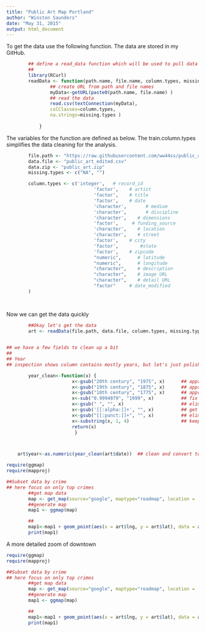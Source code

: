 ```yaml
---
title: "Public Art Map Portland"
author: "Winston Saunders"
date: "May 31, 2015"
output: html_document
---
```


To get the data use the following function. The data are stored in my GitHub.

```r
        ## define a read_data function which will be used to pull data from my gitbhub acct
        ## 
        library(RCurl)
        readData <- function(path.name, file.name, column.types, missing.types) {
                ## create URL from path and file names
                myData<-getURL(paste0(path.name, file.name) )
                ## read the data
                read.csv(textConnection(myData),
                colClasses=column.types,
                na.strings=missing.types )
                
            }

```

The variables for the function are defined as below. 
The train.column.types simplifies the data cleaning for the analysis.

```r

        file.path <- "https://raw.githubusercontent.com/ww44ss/public_art/master/"
        data.file <- "public_art_edited.csv"
        data.zip <- "public_art.zip"
        missing.types <- c("NA", "")

        column.types <- c('integer',   # record_id
                                'factor',    # artist 
                                'factor',    # title
                                'factor',    # date
                                'character',       # medium
                                'character',       # discipline
                                'character',    # dimensions
                                'factor',     # funding_source
                                'character',    # location
                                'character',    # street
                                'factor',    # city
                                'factor',        #state
                                'factor',    # zipcode
                                "numeric",      # latitude
                                "numeric",      # longitude
                                "character",    # description
                                "character",    # image URL
                                "character",    # detail URL
                                "factor"     # date_modified
        )

    
```

Now we can get the data quickly

```r
        ##Okay let's get the data
        art <- readData(file.path, data.file, column.types, missing.types)
        
```

```r
## we have a few fields to clean up a bit
##
## Year
## inspection shows column contains mostly years, but let's just polish it up a bit. 

        year_clean<-function(x) {
                        x<-gsub("20th century", "1975", x)      ## approximate year
                        x<-gsub("19th century", "1875", x)      ## approximate year
                        x<-gsub("18th century", "1775", x)      ## approximate year
                        x<-sub("0.9994979", "1999", x)          ## fix this line with correct date
                        x<-gsub(" ", "", x)                     ## eliminate spaces
                        x<-gsub('[[:alpha:]]+', "", x)          ## get rid of letters
                        x<-gsub("[[:punct:]]+", "", x)          ## eliminate punctuation marks
                        x<-substring(x, 1, 4)                   ## keep first 4 digits as year
                        return(x)
                         }



    art$year<-as.numeric(year_clean(art$date))  ## clean and convert to integer

```

```r

require(ggmap)
require(mapproj)

##Subset data by crime
## here focus on only top crimes
        ##get map data
        map <- get_map(source="google", maptype="roadmap", location = 'Portland', zoom = 11)
        ##generate map
        map1 <- ggmap(map) 

        ## 
        map1<-map1 + geom_point(aes(x = art$lng, y = art$lat), data = art, alpha = .5, color="red", size = 3)
        print(map1)

```

A more detailed zoom of downtown

```r

require(ggmap)
require(mapproj)

##Subset data by crime
## here focus on only top crimes
        ##get map data
        map <- get_map(source="google", maptype="roadmap", location = 'Portland', zoom = 15)
        ##generate map
        map1 <- ggmap(map) 

        ## 
        map1<-map1 + geom_point(aes(x = art$lng, y = art$lat), data = art, alpha = .5, color="red", size = 3)
        print(map1)

```